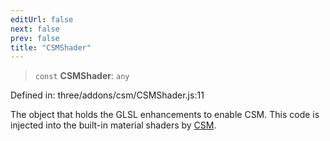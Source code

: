 ```yaml
---
editUrl: false
next: false
prev: false
title: "CSMShader"
---
```


> `const` **CSMShader**: `any`

Defined in: three/addons/csm/CSMShader.js:11

The object that holds the GLSL enhancements to enable CSM. This
code is injected into the built-in material shaders by [CSM](../classes/CSM.html).
